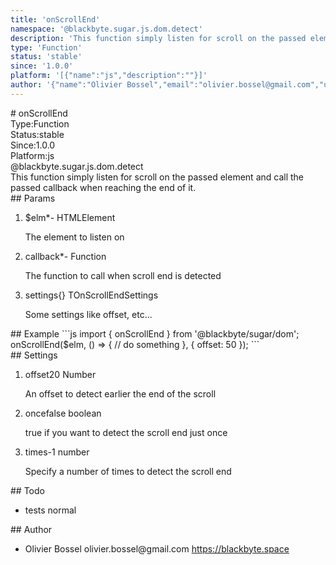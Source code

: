 ```yaml
---
title: 'onScrollEnd'
namespace: '@blackbyte.sugar.js.dom.detect'
description: 'This function simply listen for scroll on the passed element and call the passed callback when reaching the end of it.'
type: 'Function'
status: 'stable'
since: '1.0.0'
platform: '[{"name":"js","description":""}]'
author: '{"name":"Olivier Bossel","email":"olivier.bossel@gmail.com","url":"https://blackbyte.space"}'
---
```

<div class="docmap -mdx">
# onScrollEnd
<div class="docmap_metas">
<div class="docmap_type"><span class="docmap_type-label">Type:</span><span class="docmap_type-value">Function</span></div>
<div class="docmap_status"><span class="docmap_status-label">Status:</span><span class="docmap_status-value -stable">stable</span></div>
<div class="docmap_since"><span class="docmap_since-label">Since:</span><span class="docmap_since-value">1.0.0</span></div>
<div class="docmap_platform"><span class="docmap_platform-label">Platform:</span><span class="docmap_platform-value -js">js</span></div>
</div>
<div class="docmap_namespace">@blackbyte.sugar.js.dom.detect</div>
<div class="docmap_description typo-lead typo-format">
This function simply listen for scroll on the passed element and call the passed callback
when reaching the end of it.
</div>
<div class="docmap_params">
## Params
<ol class="docmap_list">
<li class="docmap_item">
<span class="docmap_name">$elm<span class="docmap_required">*</span></span><span class="docmap_default">-</span> <span class="docmap_type">HTMLElement</span>
<p class="docmap_description">The element to listen on</p>
</li>
<li class="docmap_item">
<span class="docmap_name">callback<span class="docmap_required">*</span></span><span class="docmap_default">-</span> <span class="docmap_type">Function</span>
<p class="docmap_description">The function to call when scroll end is detected</p>
</li>
<li class="docmap_item">
<span class="docmap_name">settings</span><span class="docmap_default">&lcub;&rcub;</span> <span class="docmap_type">TOnScrollEndSettings</span>
<p class="docmap_description">Some settings like offset&comma; etc&period;&period;&period;</p>
</li>
</ol>
</div>
<div class="docmap_examples">
## Example
<s-code language="js" header>
```js
import { onScrollEnd } from '@blackbyte/sugar/dom';
onScrollEnd($elm, () => {
     // do something
}, {
   offset: 50
});
```
</s-code>
</div>
<div class="docmap_settings">
## Settings
<ol class="docmap_list">
<li class="docmap_item">
<span class="docmap_name">offset</span><span class="docmap_default">20</span> <span class="docmap_type">Number</span>
<p class="docmap_description">An offset to detect earlier the end of the scroll</p>
</li>
<li class="docmap_item">
<span class="docmap_name">once</span><span class="docmap_default">false</span> <span class="docmap_type">boolean</span>
<p class="docmap_description">true if you want to detect the scroll end just once</p>
</li>
<li class="docmap_item">
<span class="docmap_name">times</span><span class="docmap_default">-1</span> <span class="docmap_type">number</span>
<p class="docmap_description">Specify a number of times to detect the scroll end</p>
</li>
</ol>
</div>
<div class="docmap_todo">
## Todo
<ul class="docmap_list">
<li class="docmap_item">
<span class="docmap_description">tests</span>
<span class="docmap_priority -normal">normal</span>
</li>
</ul>
</div>
<div class="docmap_author">
## Author
<ul class="docmap_list">
<li class="docmap_item">
<span class="docmap_name">Olivier Bossel</span>
<span class="docmap_email">olivier.bossel@gmail.com</span>
<a href="https://blackbyte.space" target="_blank" class="docmap_url">https://blackbyte.space</a>
</li>
</ul>
</div>
</div>